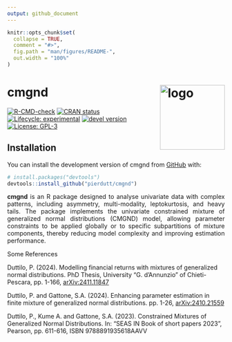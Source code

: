 ```yaml
---
output: github_document
---
```


<!-- README.md is generated from README.Rmd. Please edit that file -->

```r
knitr::opts_chunk$set(
  collapse = TRUE,
  comment = "#>",
  fig.path = "man/figures/README-",
  out.width = "100%"
)
```

# cmgnd <img src="man/figures/logo.png" alt="logo" align="right" width="150" style="border: none; float: right;"/>

<!-- badges: start -->
[![R-CMD-check](https://github.com/pierdutt/cmgnd/actions/workflows/R-CMD-check.yaml/badge.svg)](https://github.com/pierdutt/cmgnd/actions/workflows/R-CMD-check.yaml)
[![CRAN status](https://www.r-pkg.org/badges/version/cmgnd)](https://CRAN.R-project.org/package=cmgnd) [![Lifecycle: experimental](https://img.shields.io/badge/lifecycle-experimental-orange.svg)](https://lifecycle.r-lib.org/articles/stages.html) [![devel version](https://img.shields.io/badge/devel%20version-0.1.0-blue.svg)](https://github.com/daniGiro/cmgnd) [![License: GPL-3](https://img.shields.io/badge/license-GPL--3-forestgreen.svg)](https://cran.r-project.org/web/licenses/GPL-3)
<!-- badges: end -->


## Installation
You can install the development version of cmgnd from [GitHub](https://github.com/) with:

``` r
# install.packages("devtools")
devtools::install_github("pierdutt/cmgnd")
```
<div style="text-align: justify;">
__cmgnd__ is an R package designed to analyse univariate data with complex patterns, including asymmetry, multi-modality, leptokurtosis, and heavy tails. The package implements the univariate constrained mixture of generalized normal distributions (CMGND) model, allowing parameter constraints to be applied globally or to specific subpartitions of mixture components, thereby reducing model complexity and improving estimation performance. 
</div>

Some References

Duttilo, P. (2024). Modelling financial returns with mixtures of generalized normal distributions. PhD Thesis, University “G. d’Annunzio” of Chieti-Pescara, pp. 1-166, [arXiv:2411.11847](https://doi.org/10.48550/arXiv.2411.11847)

Duttilo, P. and Gattone, S.A. (2024). Enhancing parameter estimation in finite
mixture of generalized normal distributions. pp. 1-26, [arXiv:2410.21559](https://doi.org/10.48550/arXiv.2410.21559)

Duttilo, P., Kume A. and Gattone, S.A. (2023). Constrained Mixtures of Generalized Normal Distributions. In: “SEAS IN Book of short papers 2023”, Pearson, pp. 611-616, ISBN 9788891935618AAVV



